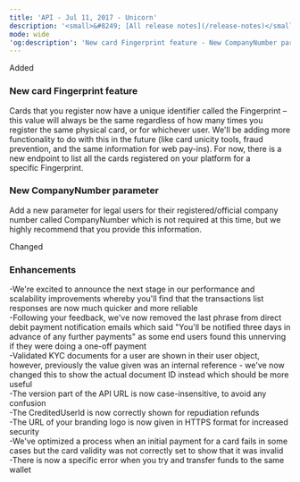 ```yaml
---
title: 'API - Jul 11, 2017 - Unicorn'  
description: '<small>&#8249; [All release notes](/release-notes)</small>'  
mode: wide  
'og:description': 'New card Fingerprint feature - New CompanyNumber parameter - Enhancements'  
---
```

  
  <div class="pill pill-green">Added</div> 
  
### New card Fingerprint feature  

Cards that you register now have a unique identifier called the Fingerprint – this value will always be the same regardless of how many times you register the same physical card, or for whichever user. We'll be adding more functionality to do with this in the future (like card unicity tools, fraud prevention, and the same information for web pay-ins). For now, there is a new endpoint to list all the cards registered on your platform for a specific Fingerprint. 
  
### New CompanyNumber parameter  

Add a new parameter for legal users for their registered/official company number called CompanyNumber which is not required at this time, but we highly recommend that you provide this information.  
  <div class="pill pill-orange">Changed</div> 
  
### Enhancements  
-We're excited to announce the next stage in our performance and scalability improvements whereby you'll find that the transactions list responses are now much quicker and more reliable  
-Following your feedback, we've now removed the last phrase from direct debit payment notification emails which said "You'll be notified three days in advance of any further payments" as some end users found this unnerving if they were doing a one-off payment  
-Validated KYC documents for a user are shown in their user object, however, previously the value given was an internal reference - we've now changed this to show the actual document ID instead which should be more useful  
-The version part of the API URL is now case-insensitive, to avoid any confusion  
-The CreditedUserId is now correctly shown for repudiation refunds  
-The URL of your branding logo is now given in HTTPS format for increased security  
-We've optimized a process when an initial payment for a card fails in some cases but the card validity was not correctly set to show that it was invalid  
-There is now a specific error when you try and transfer funds to the same wallet
